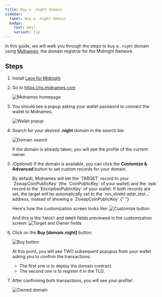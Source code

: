 ```yaml
---
title: Buy a .night domain
sidebar:
  label: Buy a .night domain
  badge:
    text: Hey!
    variant: tip
---
```



In this guide, we will walk you through the steps to buy a `.night` domain using <a href="https://ns.midnames.com" target="_blank">Midnames</a>, the domain registrar for the Midnight Network.

## Steps

<Steps>

1. Install <a href="https://docs.midnight.network/develop/tutorial/using/chrome-ext" target="_blank">Lace for Midnight</a>

2. Go to <a href="https://ns.midnames.com" target="_blank">https://ns.midnames.com</a>

   ![Midnames homepage](../../../assets/domain_reg/midnames_homepage.png)

3. You should see a popup asking your wallet password to connect the wallet to Midnames.

   ![Wallet popup](../../../assets/domain_reg/wallet_login.png)

4. Search for your desired <b>.night</b> domain in the search bar.

   ![Domain search](../../../assets/domain_reg/domain_search_close.png)

   If the domain is already taken, you will see the profile of the current owner.

5. _(Optional)_ If the domain is available, you can click the <b> Customize & Advanced </b> button to set custom records for your domain.

   <Aside type="note" title="Note">
     By default, Midnames will set the `TARGET` record to your
     `ZswapCoinPublicKey` (the `CoinPublicKey` of your wallet) and the `epk`
     record to the `EncriptionPublicKey` of your wallet. If both records are
     set, the target will be automatically set to the `mn_shield-addr_test...`
     address, instead of showing a `ZswapCoinPublicKey`.{" "}
   </Aside>

   Here's how the customization screen looks like:
   ![Customize button](../../../assets/domain_reg/fields.png)

   And this is the `TARGET` and `OWNER` fields previewed in the customization screen:
   ![Target and Owner fields](../../../assets/domain_reg/target_preview.png)

6. Click on the <b>Buy \[domain.night\]</b> button.

   ![Buy button](../../../assets/domain_reg/buy_button.png)

   At this point, you will see TWO subsequent popupus from your wallet asking you to confirm the transactions:

   - The first one is to deploy the domain contract.
   - The second one is to register it in the TLD.

7. After confirming both transactions, you will see your profile!.

   ![Owned domain](../../../assets/domain_reg/owned_domain.png)

</Steps>
